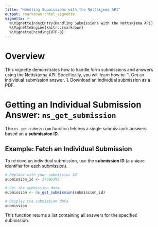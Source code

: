 ```yaml
---
title: "Handling Submissions with the Nettskjema API"
output: rmarkdown::html_vignette
vignette: >
  %\VignetteIndexEntry{Handling Submissions with the Nettskjema API}
  %\VignetteEngine{knitr::rmarkdown}
  %\VignetteEncoding{UTF-8}
---
```




# Overview

This vignette demonstrates how to handle form submissions and answers using the Nettskjema API.
Specifically, you will learn how to:
1. Get an individual submission answer.
1. Download an individual submission as a PDF.

# Getting an Individual Submission Answer: `ns_get_submission`

The `ns_get_submission` function fetches a single submission's answers based on a **submission ID**.

## Example: Fetch an Individual Submission

To retrieve an individual submission, use the **submission ID** (a unique identifier for each submission).

```r
# Replace with your submission ID
submission_id <- 27685292

# Get the submission data
submission <- ns_get_submission(submission_id)

# Display the submission data
submission
```

This function returns a list containing all answers for the specified submission.

